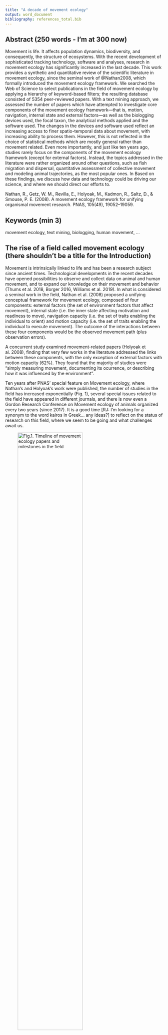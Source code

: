 ```yaml
---
title: "A decade of movement ecology"
output: word_document
bibliography: references_total.bib
---
```


## Abstract (250 words - I'm at 300 now)

Movement is life. It affects population dynamics, biodiversity, and consequently, the structure of ecosystems. With the recent development of sophisticated tracking technology, software and analyses, research in movement ecology has significantly increased in the last decade. This work provides a synthetic and quantitative review of the scientific literature in movement ecology, since the seminal work of @Nathan2008, which formally introduced the movement ecology framework. We searched the Web of Science to select publications in the field of movement ecology by applying a hierarchy of keyword-based filters; the resulting database consisted of 5354 peer-reviewed papers. With a text mining approach, we assessed the number of papers which have attempted to investigate core components of the movement ecology framework—that is, motion, navigation, internal state and external factors—as well as the biologging devices used, the focal taxon, the analytical methods applied and the software used. The changes in the devices and software used reflect an increasing access to finer spatio-temporal data about movement, with increasing ability to process them. However, this is not reflected in the choice of statistical methods which are mostly general rather than movement related. Even more importantly, and just like ten years ago, studies rarely focus on the components of the movement ecology framework (except for external factors). Instead, the topics addressed in the literature were rather organized around other questions, such as fish migration and dispersal, quantitative assessment of collective movement and modeling animal trajectories, as the most popular ones. In 
Based on these findings, we discuss how data and technology could be driving our science, and where we should direct our efforts to. 

Nathan, R., Getz, W. M., Revilla, E., Holyoak, M., Kadmon, R., Saltz, D., & Smouse, P. E. (2008). A movement ecology framework for unifying organismal movement research. PNAS, 105(49), 19052–19059.

[//]: # (RJ: I know that the last line is not saying much. Hopefully we will discuss, multidisciplinarity and its complications, and trying to focus more on the questions - and which questions.)

## Keywords (min 3)

movement ecology, text mining, biologging, human movement, ...

## The rise of a field called movement ecology (there shouldn't be a title for the Introduction)

Movement is intrinsically linked to life and has been a research subject since ancient times. 
Technological developments in the recent decades have opened possibilities to observe and collect data on animal and human movement, and to expand our knowledge on their movement and behavior (Thums et al. 2018, Borger 2016, Williams et al. 2019).
In what is considered a seminal work in the field, Nathan et al. (2008) proposed a unifying conceptual framework for movement ecology, composed of four components: external factors (the set of environment factors that affect movement), internal state (i.e. the inner state affecting motivation and readiness to move), navigation capacity (i.e. the set of traits enabling the individual to orient) and motion capacity (i.e. the set of traits enabling the individual to execute movement). The outcome of the interactions between these four components would be the observed movement path (plus observation errors). 

A concurrent study examined movement-related papers (Holyoak et al. 2008), finding that very few works in the literature addressed the links between these components, with the only exception of external factors with motion capacity (62%). They found that the majority of studies were "simply measuring movement, documenting its ocurrence, or describing how it was influenced by the environment".

Ten years after PNAS' special feature on Movement ecology, where Nathan's and Holyoak's work were published, the number of studies in the field has increased exponentially (Fig. 1), several special issues related to the field have appeared in different journals, and there is now even a Gordon Research Conference on Movement ecology of animals organized every two years (since 2017).
It is a good time [RJ: I'm looking for a synonym to the word kairos in Greek... any ideas?] to reflect on the status of research on this field, where we seem to be going and what challenges await us. 

![Fig.1. Timeline of movement ecology papers and milestones in the field](./Images/timeline.png "Timeline of movement ecology papers and milestones in the field"){width=70%}

Here, we review the field of movement ecology with a quantitative approach. With a hierarchy of keyword-based filters, we searched the Web of Science for movement ecology papers published in 2009-2018, and analyzed the text in the manuscripts to assess which aspects of movement ecology were being studied and the tools that were being used. All the technical details of the text analysis can be found in Supplementary Materials and the code in R is in [RJ: Zenodo repository].

The document is organized as follows. First, we analyze the framework and quantified the study of its different components. Then, we assess the use of different tools (i.e. biologging devices, software and statistical methods) in the papers. Next, we identify research subjects in which papers were organized. Finally, with all these elements in hand, we provide an integrative view of the field, its strengths, limitations and future directions. 

## The movement ecology framework

Most works have addressed the relationship between external factors and movement (77%), and a minority of them have studied the three other components (49%, 26% and 9%, for internal factors, motion and navigation capacity, respectively). The same pattern occurred in the decade before (see Supp. Mat), reflecting that, in the last ten years, movement ecologists have not increased their efforts to understand the processes behind movement. The focus on external factors, and particularly on the environment (Table 1) 


**MB: Despite repeated calls to figure out the mechanics of movement, we're essentially still doing descriptive studies, relating space use to the environment. I would think that one essential reason for this is management and conservation. We work with habitats, areas—in fact, not species. So the most important piece for management/conservation is the link to the physical environment, which is really what we're managing/protecting (probably for good and bad reasons). *Fundamental movement ecology* remains a niche.**


* Problems and interests

Not much change in the studies in framework components respect to the decade before (Fig. 3 and 4). Still a lot more focus on external factors than the others. There should be some discussion about why this is happening. - I think some input from Tommy, Susana, Mathieu would be great for this part (and everybody else who’d like to lend a hand). Also, what can we say about the subcategories of the framework? What do you find interesting? (Tables 1-5) The link to the subcategories and their keywords is: \url{https://docs.google.com/document/d/1F43--6wK_k54kwCyJezpZyiDI2rMnBAqEVmFz7kU0G0/edit?usp=sharing}

![Framework between 2009-2018](./Images/MovEcoFrame-2009-2018.pdf "Fig.3"){width=70%}

![Framework between 1999-2008](./Images/MovEcoFrame-1999-2008.pdf "Fig.4"){width=70%}

**MB: In these two figures, all four arrows coming from or going to "Movement path" show widely different numbers than what was presented earlier (e.g. in one the first idea draft). What happened?**

**MB: Also, I'm still not able to read the direction of arrows… and why is there only one number for the two arrows connecting External factors to Internal state?**

[comment 1]: <> (This is a table syntax, you can see it the pdf)

|External factor    |Percentage | Internal factor    |Percentage |Motion capacity   |Percentage | Navigation capacity|Percentage |
|-------------------|-----------| -------------------|-----------|------------------|-----------| -------------------|-----------|
|Environment        |     80.7% | Adaptation         |     45.9% |Empirical         |     50.9% | Orientation        |     73.6% |
|Animal interaction |     38.1% | Life-history       |     42.2% |Biophysical       |     36.3% | Cognitive          |     25.5% |
|Anthropogenic      |     13.6% | Physiological state|     34.5% |Theoretical       |     32.1% | Sensory            |      7.6% |
|Other              |     3.3%  | Behavior           |     7.2%  |                  |           |                    |           |
|General            |     0.4%  | General            |     1.6%  |                  |           |                    |           |


Navigation process     Percentage 
------------------  ----------  
Orientation            73.6%   
Cognitive              25.5%  
Sensory                7.6%  
------------------  ----------


\begin{table}[ht]
\centering
\small
\begin{tabular}{lr}
\hline
\hline
Motion process & Perc. \\ 
\hline
%						\rule{0pt}{11pt}
\noalign{\vskip 0.1cm}    
Biophysical & $34.5\%$ \\ 
Empirical & $26.7\%$ \\ 
Theoretical & $20.7\%$ \\
\hline
\hline
\end{tabular}
\caption{Percentage of motion papers related to each category. *Biophysical: biomechanic, locomotion;	*Empirical: soaring, dive; 			*Theoretical: random walk, sinuosity;}
\end{table}				

[comment 5]: <> (This is a table syntax, you can see it the pdf)

\begin{table}[ht]
\centering
\small
\begin{tabular}{lr}
\hline
\hline
Navigation process & Perc. \\ 
\hline
%						\rule{0pt}{11pt}
\noalign{\vskip 0.1cm}    
Cognitive & $21.4\%$ \\ 
Orientation & $14.5\%$ \\ 
Sensory & $5.0\%$ \\
\hline
\hline
\end{tabular}
\caption{Percentage of navigation papers related to each category. *Cognitive: memory, cognition;		*Orientation: compass, homing, path integration; *Sensory: olfact, chemor, magnetor;}
\end{table}			


## Acknowledgements [So I don't forget to thank people]

* Trey Shelton, from UF library, for helping with APIs and TDM rights.
* Luis Cajachahua Espinoza, for help with scrapping possibilities at the first stages of exploratory analysis. 
* Everyone who participated in the survey. I haven't mentioned the survey in the paper, btw.

## Authors' contributions [I will be adding stuff but feel free to add or edit]

* RJ conceived the ideas of the review and designed the study
* RJ and SP worked on the search keywords for mov-eco papers
* RJ, SP and MEB worked on codes to clean the results from WoS
* RJ and SP downloaded the papers and dealt with TDM rights
* RJ wrote the codes to extract material and method sections
* RJ, TAC, MEB, SP and MB lead the dictionaries and checked their precision (quality control)
* SCT and TAC worked on the subcategories of the framework dictionary
* RJ, MEB and MB wrote the codes to analyze the papers with the dictionaries
* SP and MEB implemented the codes for identification of species and classification in taxonomical groups
* RJ and VR implemented the LDA modeling approach
* RJ and MEB produced the figures for the manuscript
* RJ, SP, TAC, MEB and MB worked on the questions of the survey and MEB implemented it in an online platform
* RJ analyzed the results of the survey
* RJ and MB worked on the outline of the manuscript
* RJ, SP, MB, TAC, MB and SCP actively participated in discussions about the outcomes of this work

* Everybody wrote something?
* There will be something to say about a Zenodo repository
* MEB gave coding support in different stages 

In 2008, 
PNAS published a special feature on Movement ecology, 
Movement ecology is a research field gathering studies of all types of movement involving all organisms (Nathan 2008). 

We searched the Web of Science to select publications in the field of movement ecology by applying a hierarchy of keyword-based filters; the resulting database consisted of 5354 peer-reviewed papers. With a text mining approach, we assessed the number of papers which have attempted to investigate core components of the movement ecology framework—that is, motion, navigation, internal state and external factors—as well as the biologging devices used, the focal taxon, the analytical methods applied and the software used. 
___

MB: Best reviews have a message. We need a message. I guess one angle for the review could be to focus on one striking result: the devices and the software used have changed quite a bit, but the questions we're asking (the framework) did not. In other words, we have access to ever finer spatio-temporal data about movement, and increasingly sophisticated software, but we're addressing the same questions. The inner loop of the framework (the three processes: navigation/motion/propagation) is somewhat neglected, and actually is still as much neglected as 10 years ago. Now the real question is: Is this (or is it going to be) a missed opportunity, or is the nature of ecology that we are not prioritizing processes, but the outer loop give us enough answers to actually tackle real-life problems? Let's discuss that and see if we agree on something here—I don't know that there is a simple answer to that.

Let me suggest that we organize the manuscript in four main section (but of widely varying sizes):

* When? The story of Movement Ecology (→ that would work as an introduction)

* What? Questions of Movement Ecology (→ the framework)

* How? Material and methods in Movement Ecology (→ tools, devices, methods, etc.)

* Topics of Movement Ecology, or a multidimensional perspective on Movement Ecology (→ word clouds + Sankey diagram)

The content is here for every section already, but that would allow for a better integration at the end: during these ten years, we've seen deep changes in data/tools/etc. (the How), but not at all in the very questions we're addressing (the What). Topics are largely orthogonal to this, and actually allow to discuss further…

___


*  It's still a methodological paper on movement ecology, about where we are and where we are going (or should go)

## Intro

An Intro on Nathan's paper, grow in the field due to technological advances for tagging, software for processing and analyzing data and methods. We can prepare a time line like in the poster with the number of publications + special features (Fig. 1). 

**MB: I would actually remove 2018 from the plot… it is very misleading (and mention it in the caption if needs be).**

We could mention conferences related to movement ecology, biologging and statistical ecology. And then, introduction to a need to stop and see what we are doing, where are we going and with what tools.

![Timeline from poster (need to update 2018)](./Images/timeline-mov-eco.png "Timeline from poster (need to update 2018)"){width=70%}

Two short paragraphs about methods: One about identifying the mov-eco papers. I don't like to spend much on this part but I guess that's important. Saying that with the combinations of words we use (we could only show them in the supp. mat.) we make sure that > 80% papers are mov-eco papers, but we may lose some others not included here. Could there be biases? 

**MB: I don't think we can expect systemic biases… and that may be the key here: Limitations, but likely not biased.**

We should certainly address this in one or two lines, but Idk how to tackle this exactly (i.e. finding out a type of paper we could be missing because of our word criterion). A second short paragraph about the actual analysis: examining title + keywords + abstract + materials and methods, asking about specific stuff (i.e. framework, software, devices, methods) with dictionaries and topic identification with LDA models. The idea would be to mention all this - along with the fact that we perform quality control at every stage of the analysis - but only detail these parts in Supp. Mat. 

**MB: I agree, here the most important thing is that people understand what we did, not how we did it—details are irrelevant (go check the appendices!).**

In Supp. Mat, there will also be a list of caveats with our analyses; e.g. the fact that we can find a paper on birds and mammals with GLS data and our algorithms will not conclude that GLS were only used on birds (not mammals).

**MB: I don't understand your example…**


## Main results:

### Overall trends:

Increasing trends in the number of publications (Fig.1) and number of species studied (Fig.2), consistent with everything in the intro and the fact that there are more publications in science in general. Can someone get a reliable time series (or data to produce that curve) of the number of publications in science or in ecology? Or a publication showing it? 

**MB: I found this: http://blogs.nature.com/news/2014/05/global-scientific-output-doubles-every-nine-years.html showing 8-9% growth rate in the 20th century… Not sure how much this is comparable, especially since late stages (decrease since the 80s) may be purely methodological.**

![Time series for species (I'd do a line plot instead of bars)](./Images/species_year.png "Fig.2"){width=70%}

**MB: This figure is actually very interesting, as there is only a limited number of species—one could argue that the global species list also increases fast… Intuitively, I would conclude that there are more and more species amenable to the use of tracking tags (because of new technologies and miniaturization). Also probably OK to combine this figure with Fig.1.**


### Framework:

### A shift in the use of tagging devices

Increase use of video and accelerometer data in publications (Fig. 5), meaning that people are actually trying to measure movement explicitly, and not just by sampling locations in time (if the idea is not well expressed please help me). 

**MB: To me, this is related to the search for a mechanistic approach—thanks to technology, we have access to data at an ever finer spatiotemporal resolution, which should be able to disentangle better what we actually observe. The main benefit from acc. vs. GPS is really the temporal resolution; from VHF to GPS was finer spatio-temporal resolution; same for videos. However, the fact that studies related to processes (navigation/motion/propogation) are still rather low and did not vary much implies that we're not changing our focus despite dramatically finer data…**

This means that there are things that could be explored more deeply, like motion with accelerometer, or use of cues to navigate or change before with video. It also presents new challenges in terms of data processing and analysis. 

Tommy's comment: I think the right terms are egocentric and exocentric. I.e. studies increasingly have an egocentric frame of reference (i.e. movement of animal) rather than just their x and y positions in the environment. See this paper which might be relevant here - https://besjournals.onlinelibrary.wiley.com/doi/pdf/10.1111/1365-2656.13094

**MB: Not really (or point me to references that use ego/exocentric in this manner). They both refer to navigation processes, and indeed the frame of reference. Egocentric is kind of "I turn to my right now", while exocentric is "Make a turn East when reaching this tree". In any case, I don't think this would apply here (or ego would include accelerometers, and exo video, although onboard camera, like on reindeer would be ego). See Fagan et al. 2013 Eco Letters.**

![Proportion of papers of each year using each type of device](./Images/devices_ts_all.pdf "Fig.5"){width=70%}

### Towards an R community

Software-wise, there is a homogenization process towards R (Fig. 6). The second most used software, ArcGIS, is steadily decreasing in use. It may be a sign that research is going from space occupancy or use, to studying actual movement. R doesn’t only have a lot of packages to process and analyze movement (I’d mention the R-pkgs review), but it also offers a free software environment to program and create new methods. If the whole community is converging towards one software, there is potentially a lot that we can do together to rapidly improve processing and analysis. - I’m sure Mathieu could expand on this.

**MB: We could indeed slightly expend on the monopolistic situation of R (which is not gonna change soon if we extrapolate the curve forwards). Any monopolistic situation is by essence bad, but actually R this is largely compensated by the fact that R is not monolithic, and mostly give access to a core engine from which we build packages—the diversity of software has been transferred at the R package level. Secondly, and possibly equally important, R also leverages all languages by allowing access to other languages internally (e.g. C, python, Fortran, etc.). In general, in terms of ideas, fragmentation is good—there is a lack of foundational standards though to organize the "bazaar" (as coined in the open-source world).**

Mathieu's comment during the meeting was about ArcGIS being used mostly for data processing before (so analyses with other software), and now R is enough for that. He was surprised of both the poor use of R at the beginning of the decade and its huge popularity at the end. 

Tommy's comment: Is use QGIS or similar programs increasing - this would tell you that spatial analysis/mapping is fairly constant still. I think you could mention that increasingly there are more sophisticated packages in R for creating maps/figures/data vis.
Rocío: My answer to the QGIS part is that its declared use was very poor.

![Proportion of papers of each year using each software (12 most mentioned software)](./Images/software_ts_all.pdf "Fig.6"){width=70%}

### Methods for analysis: are we using movement specific methods?

Concerning methods, most papers are using general methods and not many “movement-specific” ones (e.g. step selection functions, state-space models, individual-based models, random walk models) [Check Table 6 and Fig. 7, and dictionary file in the repository, ./Data/Dictionary/Synonyms-Methods.csv, for methods words]. Most papers use general methods like generalized linear (mixed and not mixed) models, ANOVAs, etc., when analyzing tracking data (mostly to analyze the effect of an environmental covariate, from what I can remember). Or, as Tommy said, there are many descriptive pieces. It is true that sometimes we don’t require the use movement-specific methods, and the aim of the paper is not to judge, but in the context of increased number of publications, movement-specific devices and convergence towards the use of R, we expect that the use of movement-related methods will increase. The proportion of papers per year mentioning movement methods have actually decreased, and I wonder if it’s because the use of these methods has not increased at the same speed as the number of publications. [I could also have forgotten words in the dictionary; that’s possible; but we had an acceptable quality control result. All QC results should go on Supp. Mat.; I only have to find where they are].

**MB: I'm having a hard time interpreting this, but I think we should discuss it—it seems very interesting to me:**

- **It's concerning: We would indeed expect more movement methods, because we're developing specific methods for movement, and that's a good way to make the most of this wealth of incredible data that we have now—basically new challenges (from the data) require new specialized methods.**
- **It's actually a good thing: The field has matured enough, and is used by a broader base, with generic tools.**

**MB: What is relatively surprising though is that we know there is more and more specialized R packages… So what do they do? Maybe it is that new methods are based on general bricks. Take Simona's method/package for instance: it is based on time series analysis, cluster analysis, and survival analysis. Nevertheless, it is a very specialized movement method.**

**MB: So I guess I'd like to go back to what it is that actually defines movement methods… If that's our view from 10 years ago, it's normal that it decreases, as new methods are used everyday…**


[comment 6]: <> (This is a table syntax, you can see it the pdf)

\begin{table}[ht]
\centering
\small
\begin{tabular}{lr}
\hline
\hline
Method & Perc. \\ 
\hline 
\noalign{\vskip 0.1cm}    
general & $62.2\%$ \\ 
Movement &  $20.5\%$ \\
spatial & $7.8\%$ \\
time series &  $7.2\%$ \\
social & $2.3\%$ \\
other & $0.7\%$ \\
spatiotemporal & $0.4\%$ \\ 
\hline
\hline
\end{tabular}
\caption{Percentage of use of each type of statistical method in publications. A publication may be using several types of methods.}
\end{table}

![Proportion of papers of each year using each type of method](./Images/methods_ts_all.pdf "Fig.7"){width=70%}

### Main topics in movement ecology

For all coauthors: Topic analysis was performed using LDA. As I explained in an email, I could have used the standard way to choose topics which is the perplexity score, but that usually ends up with hundreds of topics. I found stuff online about using a coherence metric, but that may require a bit of time exploring. I personally think we could justify our choice of 13 as the minimum number that can provide interpretable topics. 

**MB: Do you mean 'maximum'?

If you want to check if a lower/higher number would give interpretable topics, see word clouds in the repository: /Rocio/plots/ and check all files with a name like wordcloud_topics_X_alpha_1_method_VEM.pdf. You can share with us if you have a different choice. Also, feel free to say if you think we absolutely need some time to use a coherence metric. I read a post online from a guy who is finishing his PhD on that, so he didn't have all results to show. But it is not impossible to do our own research on it. 

So this part would be about describing topics. Check Fig. 8. 

**MB: This part is actually concerning me, as said in my previous email. There are too many topics that don't seem to make sense to me…**

![Word clouds of each topic](./Images/wordcloud_topics_13_alpha_1_method_VEM_col_D.pdf "Fig.8")

### Putting it all together (not a great title, I know)

The sankey graph below try to summarize the whole story. We show only the taxonomic groups that have the highest number of papers. (There are more graphs in /Matt/plots/Sankey. Feel free to check them and see if a plot I don't show here would be better for the manuscript.) The size of each column is proportional to the number of papers related to that category. For instance, there are way more papers focused on mammals than on the other groups. All animal groups are significantly more related to external factors. Humans, on the other hand, are almost equally focused on the analysis of external factors, the internal state and motion. Navigation is the least studied in all groups. Some framework components are more linked to some topics than others. After analyzing the topics and labeling them, would you say that these links make sense? Is a component (e.g. navigation) been neglected in a topic where it should be important? 

We also discussed the idea of shading some not so important topics. And actually the fact that some topics are seen in few papers should be analyzed. I don't want to go ahead on my ideas because I want you to first give it a try at labeling the topics, but after you do that, I'd love for you to share your thoughts. So please check the graphs per taxon in /Matt/plots/Sankey, add text to the document based on your interpretations (not just descriptions, but ideas of what to show in the paper) and say which graphs would be best.

**MB: Generally speaking, the Sankey diagram reinforces what I thought the topics were, but does not help address my doubts… So I remain pretty much where I stand, which was summed up in my previous email. Sankey diagram and topics are consistent, as far as I'm concerned. Two points in particular:**

- **I'm surprised to not see more "humans" in topic #11, which I associated to human-dominated landscapes… but maybe that's not how it works?**

- **Topic #12: only half of it is associated to birds/fish/mammals/insects/humans… that's not much left, so what is it about?**


![Taxa - Framework - Topics - Taxa](./Images/TaxaFrameTopicsTaxa_sankey.png "Fig.9")

## Conclusions

The paper could close on the opportunities in working together, human and animal fields, using more sophisticated tools, in a united software community, and trying to tackle more the neglected components of the framework. We should discuss the challenges to overcome. 



